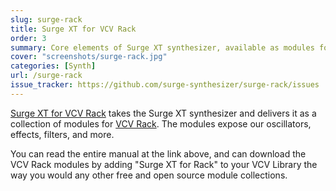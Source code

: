 ```yaml
---
slug: surge-rack
title: Surge XT for VCV Rack
order: 3
summary: Core elements of Surge XT synthesizer, available as modules for VCV Rack.
cover: "screenshots/surge-rack.jpg"
categories: [Synth]
url: /surge-rack
issue_tracker: https://github.com/surge-synthesizer/surge-rack/issues
---
```


[Surge XT for VCV Rack](https://surge-synthesizer.github.io/rack_xt_manual) takes the Surge XT synthesizer and delivers it as a collection
of modules for [VCV Rack](https://vcvrack.com). The modules expose our oscillators, effects, filters, and more.

You can read the entire manual at the link above, and can download the VCV Rack modules by adding "Surge XT for Rack" to your VCV Library the way
you would any other free and open source module collections.
